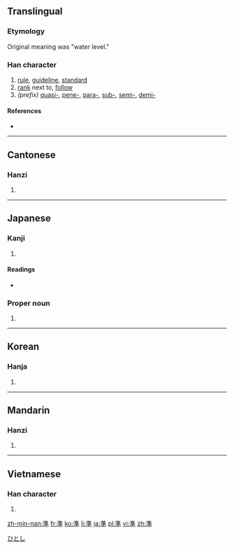 {{also|准|凖}}
==Translingual==

===Etymology===
{{Han compound|水|隼|c1=s|c2=p|t1=water|ls=psc}}

Original meaning was "water level."

===Han character===
{{Han char|rn=85|rad=水|as=10|sn=13|four=3040<sub>1</sub>|canj=水土十 (EGJ)|ids=⿱[[淮]][[十]]}}

# [[rule]], [[guideline]], [[standard]]
# [[rank]] next to, [[follow]]
# ''(prefix)'' [[quasi-]], [[pene-]], [[para-]], [[sub-]], [[semi-]], [[demi-]]

====References====
* {{Han ref|kx=0639.240|dkj=17934|dj=1046.150|hdz=31700.050|uh=6E96|ud=28310|bh=B7C7|bd=47047}}

----

==Cantonese==

===Hanzi===
{{yue-hanzi|jyut=[[zeon2]]|y=jeun2|sim=准}}

# {{defn|lang=yue|sort=水10}}

----

==Japanese==

===Kanji===
{{ja-kanji|grade=5|rs=水10}}

# {{defn|lang=ja|sort=水10}}

====Readings====
* {{ja-readings|on=[[じゅん]] (jun), [[せつ]] (setsu)|kun=[[ひとしい]] (hitoshii), [[みずもり]] (mizumori), [[のり]] (nori)}}

===Proper noun===
{{ja-pos|k|proper|hira=ひとし|rom=Hitoshi}}

# {{given name|male|lang=ja}}

[[Category:Japanese male given names|ひとし]]

----

==Korean==

===Hanja===
{{ko-hanja|hangeul=[[준]], [[절]]|eumhun=|rv=jun, jeol|mr=chun, chŏl|y=cwun, cel}}

# {{defn|lang=ko|sort=水10}}

----

==Mandarin==

===Hanzi===
{{cmn-hanzi|sim=准|pin=[[zhǔn]] ([[zhun3]])|wg=chun<sup>3</sup>}}

# {{defn|lang=cmn|sort=水10}}

----

==Vietnamese==

===Han character===
{{vi-hantu|[[chuẩn]], [[choán]], [[chốn]], [[chủn]], [[trúng]], [[trốn]]|rs=水10}}

# {{defn|lang=vi|sort=水10}}

[[zh-min-nan:準]]
[[fr:準]]
[[ko:準]]
[[li:準]]
[[ja:準]]
[[pl:準]]
[[vi:準]]
[[zh:準]]